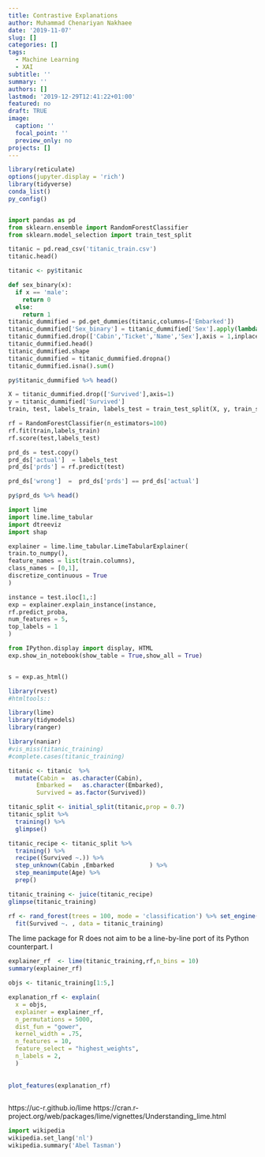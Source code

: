 ```yaml
---
title: Contrastive Explanations
author: Muhammad Chenariyan Nakhaee
date: '2019-11-07'
slug: []
categories: []
tags:
  - Machine Learning
  - XAI
subtitle: ''
summary: ''
authors: []
lastmod: '2019-12-29T12:41:22+01:00'
featured: no
draft: TRUE
image:
  caption: ''
  focal_point: ''
  preview_only: no
projects: []
---
```

```r
library(reticulate)
options(jupyter.display = 'rich')
library(tidyverse)
conda_list()
py_config()
```
```r

```



```python
import pandas as pd
from sklearn.ensemble import RandomForestClassifier
from sklearn.model_selection import train_test_split
```


```python
titanic = pd.read_csv('titanic_train.csv')
titanic.head()
```


```r
titanic <- py$titanic 
```

```python
def sex_binary(x):
  if x == 'male':
    return 0 
  else:
    return 1
titanic_dummified = pd.get_dummies(titanic,columns=['Embarked'])
titanic_dummified['Sex_binary'] = titanic_dummified['Sex'].apply(lambda x:sex_binary(x) )
titanic_dummified.drop(['Cabin','Ticket','Name','Sex'],axis = 1,inplace=True)
titanic_dummified.head()
titanic_dummified.shape
titanic_dummified = titanic_dummified.dropna()
titanic_dummified.isna().sum()

```
```r
py$titanic_dummified %>% head()
```
```python

X = titanic_dummified.drop(['Survived'],axis=1)
y = titanic_dummified['Survived']
train, test, labels_train, labels_test = train_test_split(X, y, train_size=0.80)

```


```python
rf = RandomForestClassifier(n_estimators=100)
rf.fit(train,labels_train)
rf.score(test,labels_test)
```

```python
prd_ds = test.copy()
prd_ds['actual']  = labels_test
prd_ds['prds'] = rf.predict(test)

prd_ds['wrong']  =  prd_ds['prds'] == prd_ds['actual']
```

```r
py$prd_ds %>% head()
```

```python
import lime
import lime.lime_tabular
import dtreeviz
import shap
```




```python
explainer = lime.lime_tabular.LimeTabularExplainer(
train.to_numpy(),
feature_names = list(train.columns),
class_names = [0,1],
discretize_continuous = True
)
```


```python
instance = test.iloc[1,:]
exp = explainer.explain_instance(instance,
rf.predict_proba,
num_features = 5,
top_labels = 1
)
```


```python

from IPython.display import display, HTML
exp.show_in_notebook(show_table = True,show_all = True)


s = exp.as_html()
```

```r
library(rvest)
#htmltools::

```
```r
library(lime)
library(tidymodels)
library(ranger) 
```

```r
library(naniar)
#vis_miss(titanic_training)
#complete.cases(titanic_training)
```


```r
titanic <- titanic  %>% 
  mutate(Cabin =  as.character(Cabin),
        Embarked =   as.character(Embarked),
        Survived = as.factor(Survived)) 

titanic_split <- initial_split(titanic,prop = 0.7)
titanic_split %>% 
  training() %>% 
  glimpse()

```

```r
titanic_recipe <- titanic_split %>% 
  training() %>% 
  recipe((Survived ~.)) %>% 
  step_unknown(Cabin ,Embarked          ) %>% 
  step_meanimpute(Age) %>% 
  prep()

titanic_training <- juice(titanic_recipe)
glimpse(titanic_training) 
```
```r
rf <- rand_forest(trees = 100, mode = 'classification') %>% set_engine('ranger') %>% 
  fit(Survived ~. , data = titanic_training)

```

The lime package for R does not aim to be a line-by-line port of its Python counterpart. I
```r
explainer_rf  <- lime(titanic_training,rf,n_bins = 10)
summary(explainer_rf)
```

```r
objs <- titanic_training[1:5,]
```


```r
explanation_rf <- explain(
  x = objs, 
  explainer = explainer_rf, 
  n_permutations = 5000,
  dist_fun = "gower",
  kernel_width = .75,
  n_features = 10, 
  feature_select = "highest_weights",
  n_labels = 2,
  )
  
  
plot_features(explanation_rf)
  
```

https://uc-r.github.io/lime
https://cran.r-project.org/web/packages/lime/vignettes/Understanding_lime.html

```python
import wikipedia
wikipedia.set_lang('nl')
wikipedia.summary('Abel Tasman')
```

